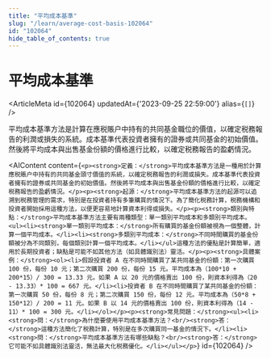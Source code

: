 ```yaml
---
title: "平均成本基準"
slug: "/learn/average-cost-basis-102064"
id: "102064"
hide_table_of_contents: true
---
```



# 平均成本基準

<ArticleMeta id={102064} updatedAt={'2023-09-25 22:59:00'} alias={`[]`} />
<div className='border-solid border-b border-t-0 my-4 border-[var(--ifm-color-gray-300)]' />

平均成本基準方法是計算在應税賬户中持有的共同基金職位的價值，以確定税務報告的利潤或損失的系統。成本基準代表投資者擁有的證券或共同基金的初始價值。然後將平均成本與出售基金份額的價格進行比較，以確定税務報告的盈虧情況。

<AIContent content={`<p><strong>定義：</strong>平均成本基準方法是一種用於計算應税賬户中持有的共同基金頭寸價值的系統，以確定税務報告的利潤或損失。成本基準代表投資者擁有的證券或共同基金的初始價值。然後將平均成本與出售基金份額的價格進行比較，以確定税務報告的盈虧情況。</p><p><strong>起源：</strong>平均成本基準方法的起源可以追溯到税務管理的需求，特別是在投資者持有多筆購買的情況下。為了簡化税務計算，税務機構和投資者開始採用這種方法，以便更容易地計算資本利得或損失。</p><p><strong>類別與特點：</strong>平均成本基準方法主要有兩種類型：單一類別平均成本和多類別平均成本。<ul><li><strong>單一類別平均成本：</strong>所有購買的基金份額被視為一個整體，計算一個平均成本。</li><li><strong>多類別平均成本：</strong>不同時間購買的基金份額被分為不同類別，每個類別計算一個平均成本。</li></ul>這種方法的優點是計算簡單，適用於長期投資者；缺點是可能不如其他方法（如具體識別法）靈活。</p><p><strong>具體案例：</strong><ol><li>假設投資者 A 在不同時間購買了某共同基金的份額：第一次購買 100 份，每份 10 元；第二次購買 200 份，每份 15 元。平均成本為（100*10 + 200*15）/ 300 = 13.33 元。如果 A 以 20 元的價格賣出 100 份，則資本利得為（20 - 13.33）* 100 = 667 元。</li><li>投資者 B 在不同時間購買了某共同基金的份額：第一次購買 50 份，每份 8 元；第二次購買 150 份，每份 12 元。平均成本為（50*8 + 150*12）/ 200 = 11 元。如果 B 以 14 元的價格賣出 100 份，則資本利得為（14 - 11）* 100 = 300 元。</li></ol></p><p><strong>常見問題：</strong><ul><li><strong>問：</strong>為什麼要使用平均成本基準方法？<br/><strong>答：</strong>這種方法簡化了税務計算，特別是在多次購買同一基金的情況下。</li><li><strong>問：</strong>平均成本基準方法有哪些缺點？<br/><strong>答：</strong>它可能不如具體識別法靈活，無法最大化税務優化。</li></ul></p>`} id={102064} />
